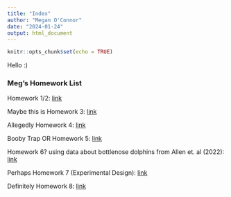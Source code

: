 ```yaml
---
title: "Index"
author: "Megan O'Connor"
date: "2024-01-24"
output: html_document
---
```


```r
knitr::opts_chunk$set(echo = TRUE)
```
Hello :)

### Meg's Homework List 
Homework 1/2: [link](Homework_2.html)

Maybe this is Homework 3: [link](Homework_3.html)

Allegedly Homework 4: [link](Homework_4.html)

Booby Trap OR Homework 5: [link](Homework_5.html)

Homework 6? using data about bottlenose dolphins from Allen et. al (2022): [link](Homework_6.html)

Perhaps Homework 7 (Experimental Design): [link](Homework_7.html)

Definitely Homework 8: [link](Homework_8.html)
